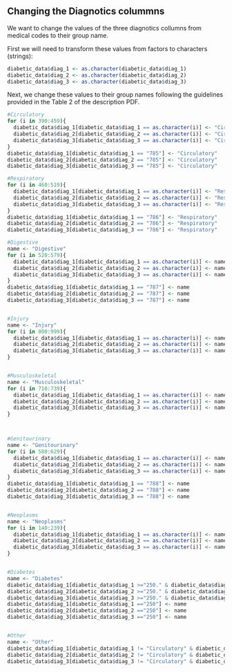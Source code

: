 ## Changing the Diagnotics colummns

We want to change the values of the three diagnotics collumns from medical codes to their group name.

First we will need to transform these values from factors to characters (strings):
```r
diabetic_data$diag_1 <- as.character(diabetic_data$diag_1)
diabetic_data$diag_2 <- as.character(diabetic_data$diag_2)
diabetic_data$diag_3 <- as.character(diabetic_data$diag_3)
```

Next, we change these values to their group names following the guidelines provided in the Table 2 of the description PDF.

```r
#Circulatory
for (i in 390:459){
  diabetic_data$diag_1[diabetic_data$diag_1 == as.character(i)] <- "Circulatory"
  diabetic_data$diag_2[diabetic_data$diag_2 == as.character(i)] <- "Circulatory"
  diabetic_data$diag_3[diabetic_data$diag_3 == as.character(i)] <- "Circulatory"
}
diabetic_data$diag_1[diabetic_data$diag_1 == "785"] <- "Circulatory"
diabetic_data$diag_2[diabetic_data$diag_2 == "785"] <- "Circulatory"
diabetic_data$diag_3[diabetic_data$diag_3 == "785"] <- "Circulatory"

#Respiratory
for (i in 460:519){
  diabetic_data$diag_1[diabetic_data$diag_1 == as.character(i)] <- "Respiratory"
  diabetic_data$diag_2[diabetic_data$diag_2 == as.character(i)] <- "Respiratory"
  diabetic_data$diag_3[diabetic_data$diag_3 == as.character(i)] <- "Respiratory"
}
diabetic_data$diag_1[diabetic_data$diag_1 == "786"] <- "Respiratory"
diabetic_data$diag_2[diabetic_data$diag_2 == "786"] <- "Respiratory"
diabetic_data$diag_3[diabetic_data$diag_3 == "786"] <- "Respiratory"

#Digestive
name <- "Digestive"
for (i in 520:579){
  diabetic_data$diag_1[diabetic_data$diag_1 == as.character(i)] <- name
  diabetic_data$diag_2[diabetic_data$diag_2 == as.character(i)] <- name
  diabetic_data$diag_3[diabetic_data$diag_3 == as.character(i)] <- name
}
diabetic_data$diag_1[diabetic_data$diag_1 == "787"] <- name
diabetic_data$diag_2[diabetic_data$diag_2 == "787"] <- name
diabetic_data$diag_3[diabetic_data$diag_3 == "787"] <- name


#Injury
name <- "Injury"
for (i in 800:999){
  diabetic_data$diag_1[diabetic_data$diag_1 == as.character(i)] <- name
  diabetic_data$diag_2[diabetic_data$diag_2 == as.character(i)] <- name
  diabetic_data$diag_3[diabetic_data$diag_3 == as.character(i)] <- name
}


#Musculoskeletal
name <- "Musculoskeletal"
for (i in 710:739){
  diabetic_data$diag_1[diabetic_data$diag_1 == as.character(i)] <- name
  diabetic_data$diag_2[diabetic_data$diag_2 == as.character(i)] <- name
  diabetic_data$diag_3[diabetic_data$diag_3 == as.character(i)] <- name
}



#Genitourinary
name <- "Genitourinary"
for (i in 580:629){
  diabetic_data$diag_1[diabetic_data$diag_1 == as.character(i)] <- name
  diabetic_data$diag_2[diabetic_data$diag_2 == as.character(i)] <- name
  diabetic_data$diag_3[diabetic_data$diag_3 == as.character(i)] <- name
}
diabetic_data$diag_1[diabetic_data$diag_1 == "788"] <- name
diabetic_data$diag_2[diabetic_data$diag_2 == "788"] <- name
diabetic_data$diag_3[diabetic_data$diag_3 == "788"] <- name


#Neoplasms
name <- "Neoplasms"
for (i in 140:239){
  diabetic_data$diag_1[diabetic_data$diag_1 == as.character(i)] <- name
  diabetic_data$diag_2[diabetic_data$diag_2 == as.character(i)] <- name
  diabetic_data$diag_3[diabetic_data$diag_3 == as.character(i)] <- name
}


#Diabetes
name <- "Diabetes"
diabetic_data$diag_1[diabetic_data$diag_1 >="250." & diabetic_data$diag_1 <= "250.999999999"] <- name
diabetic_data$diag_2[diabetic_data$diag_2 >="250." & diabetic_data$diag_2 <= "250.999999999"] <- name
diabetic_data$diag_3[diabetic_data$diag_3 >="250." & diabetic_data$diag_3 <= "250.999999999"] <- name
diabetic_data$diag_1[diabetic_data$diag_1 =="250"] <- name
diabetic_data$diag_2[diabetic_data$diag_2 =="250"] <- name
diabetic_data$diag_3[diabetic_data$diag_3 =="250"] <- name


#Other
name <- "Other"
diabetic_data$diag_1[diabetic_data$diag_1 != "Circulatory" & diabetic_data$diag_1 != "Respiratory" & diabetic_data$diag_1 != "Digestive" & diabetic_data$diag_1 != "Diabetes" & diabetic_data$diag_1 != "Injury" & diabetic_data$diag_1 != "Musculoskeletal" & diabetic_data$diag_1 != "Genitourinary" & diabetic_data$diag_1 != "Neoplasms"] <- name
diabetic_data$diag_2[diabetic_data$diag_2 != "Circulatory" & diabetic_data$diag_2 != "Respiratory" & diabetic_data$diag_2 != "Digestive" & diabetic_data$diag_2 != "Diabetes" & diabetic_data$diag_2 != "Injury" & diabetic_data$diag_2 != "Musculoskeletal" & diabetic_data$diag_2 != "Genitourinary" & diabetic_data$diag_2 != "Neoplasms"] <- name
diabetic_data$diag_3[diabetic_data$diag_3 != "Circulatory" & diabetic_data$diag_3 != "Respiratory" & diabetic_data$diag_3 != "Digestive" & diabetic_data$diag_3 != "Diabetes" & diabetic_data$diag_3 != "Injury" & diabetic_data$diag_3 != "Musculoskeletal" & diabetic_data$diag_3 != "Genitourinary" & diabetic_data$diag_3 != "Neoplasms"] <- name

```
